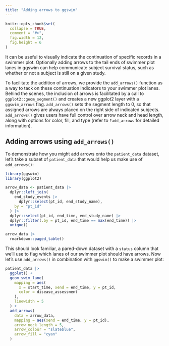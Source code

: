 ```yaml
---
title: "Adding arrows to ggswim"
---
```


```r
knitr::opts_chunk$set(
  collapse = TRUE,
  comment = "#>",
  fig.width = 12,
  fig.height = 6
)
```

It can be useful to visually indicate the continuation of specific records in a swimmer plot. Optionally adding arrows to the tail ends of swimmer plot lanes in ggswim can help communicate subject survival status, such as whether or not a subject is still on a given study.

To facilitate the addition of arrows, we provide the `add_arrows()` function as a way to tack on these continuation indicators to your swimmer plot lanes. Behind the scenes, the inclusion of arrows is facilitated by a call to `ggplot2::geom_segment()` and creates a new ggplot2 layer with a `ggswim_arrows` flag. `add_arrows()` sets the segment length to 0, so that assigned arrows are always placed on the right side of indicated subjects. `add_arrows()` gives users have full control over arrow neck and head length, along with options for color, fill, and type (refer to `?add_arrows` for detailed information).

## Adding arrows using `add_arrows()`

To demonstrate how you might add arrows onto the `patient_data` dataset, let's take a subset of `patient_data` that would help us make use of `add_arrows()`:

```r
library(ggswim)
library(ggplot2)

arrow_data <- patient_data |>
  dplyr::left_join(
    end_study_events |>
      dplyr::select(pt_id, end_study_name),
    by = "pt_id"
  ) |>
  dplyr::select(pt_id, end_time, end_study_name) |>
  dplyr::filter(.by = pt_id, end_time == max(end_time)) |>
  unique()

arrow_data |>
  rmarkdown::paged_table()
```

This should look familiar, a pared-down dataset with a `status` column that we'll use to flag which lanes of our swimmer plot should have arrows. Now let's use `add_arrows()` in combination with `ggswim()` to make a swimmer plot:

```r
patient_data |>
  ggplot() +
  geom_swim_lane(
    mapping = aes(
      x = start_time, xend = end_time, y = pt_id,
      color = disease_assessment
    ),
    linewidth = 5
  ) +
  add_arrows(
    data = arrow_data,
    mapping = aes(xend = end_time, y = pt_id),
    arrow_neck_length = 5,
    arrow_colour = "slateblue",
    arrow_fill = "cyan"
  )
```
